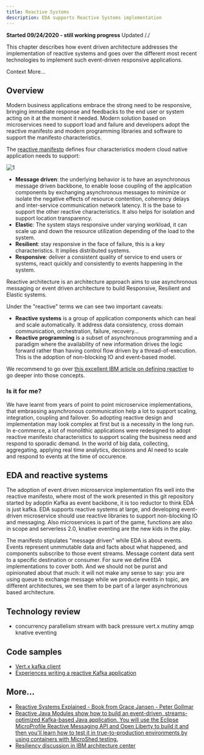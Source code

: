 ```yaml
---
title: Reactive Systems
description: EDA supports Reactive Systems implementation
---
```



<InlineNotification kind="warning">
<strong>Started 09/24/2020 - still working progress</strong> Updated /./
</InlineNotification>


This chapter describes how event driven architecture addresses the implementation of reactive systems and goes over the different most recent technologies to implement such event-driven responsive applications.

<AnchorLinks>
    <AnchorLink>Context</AnchorLink>
    <AnchorLink>More...</AnchorLink>
</AnchorLinks>

## Overview

Modern business applications embrace the strong need to be responsive, bringing immediate response and feedbacks to the end user or system acting on it at the moment it needed. Modern solution based on microservices need to support load and failure and developers adopt the reactive manifesto and modern programming libraries and software to support the manifesto characteristics. 

The [reactive manifesto](https://www.reactivemanifesto.org/) defines four characteristics modern cloud native application needs to support:

 ![1](./images/reactive-manifesto.png)


* **Message driven**: the underlying behavior is to have an asynchronous message driven backbone, to enable loose coupling of the application components by exchanging asynchronous messages to minimize or isolate the negative effects of resource contention, coherency delays and inter-service communication network latency. It is the base to support the other reactive characteristics. It also helps for isolation and support location transparency.
* **Elastic**: The system stays responsive under varying workload, it can scale up and down the resource utilization depending of the load to the system.
* **Resilient**: stay responsive in the face of failure, this is a key characteristics. It implies distributed systems.
* **Responsive**: deliver a consistent quality of service to end users or systems, react quickly and consistently to events happening in the system.

Reactive architecture is an architecture approach aims to use asynchronous messaging or event driven architecture to build Responsive, Resilient and Elastic systems. 

Under the "reactive" terms we can see two important caveats:

* **Reactive systems** is a group of application components which can heal and scale automatically. It address data consistency, cross domain communication, orchestration, failure, recovery... 
* **Reactive programming** is a subset of asynchronous programming and a paradigm where the availability of new information drives the logic forward rather than having control flow driven by a thread-of-execution. This is the adoption of non-blocking IO and event-based model.

We recommend to go over [this excellent IBM article on defining reactive](https://ibm.biz/DefiningReactive
) to go deeper into those concepts.

### Is it for me?

We have learnt from years of point to point microservice implementations, that embrassing asynchronous communication help a lot to support scaling, integration, coupling and failover. So adopting reactive design and implementation may look complex at first but is a necessity in the long run. In e-commerce, a lot of monolithic applications were redesigned to adopt reactive manifesto characteristics to support scaling the business need and respond to sporadic demand. In the world of big data, collecting, aggregating, applying real time analytics, decisions and AI need to scale and respond to events at the time of occurence. 

## EDA and reactive systems

The adoption of event driven microservice implementation fits well into the reactive manifesto, where most of the work presented in this git repository started by adoptin Kafka as event backbone, it is too reductor to think EDA is just kafka. EDA supports reactive systems at large, and developing event-driven microservice should use reactive libraries to support non-blocking IO and messaging. Also microservices is part of the game, functions are also in scope and serverless 2.0, knative eventing are the new kids in the play.

The manifesto stipulates "message driven" while EDA is about events. Events represent unmmutable data and facts about what happened, and components subscribe to those event streams. Message content data sent to a specific destination or consumer. For sure we define EDA implementations to cover both. And we should not be purist and opinionated about that much: it will not make any sense to say: you are using queue to exchange message while we produce events in topic, are different architectures, we see them to be part of a larger asynchronous based architecture. 

## Technology review 

* concurrency
parallelism
stream with back pressure
vert.x
mutiny
amqp 
knative eventing

## Code samples

* [Vert.x kafka client](https://vertx.io/docs/vertx-kafka-client/java/)
* [Experiences writing a reactive Kafka application](https://developer.ibm.com/tutorials/transforming-a-kafka-application-to-be-reactive/)

## More...

* [Reactive Systems Explained - Book from Grace Jansen - Peter Gollmar](ibm.biz/ReactiveReport)
* [Reactive Java Modules show how to build an event-driven, streams-optimized Kafka-based Java application. You will use the Eclipse MicroProfile Reactive Messaging API and Open Liberty to build it and then you'll learn how to test it in true-to-production environments by using containers with MicroShed testing.](https://ide.skillsnetwork.site/reactive-java-workshop)
* [Resiliency discussion in IBM architecture center]( (https://www.ibm.com/cloud/architecture/architectures/resilience))
